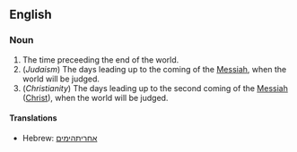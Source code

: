 ==English==
===Noun===
#The time preceeding the end of the world.
#(''Judaism'') The days leading up to the coming of the [[Messiah]], when the world will be judged.
#(''Christianity'') The days leading up to the second coming of the [[Messiah]] ([[Christ]]), when the world will be judged.

====Translations==== 
*Hebrew: [[אחריתהימים]]
